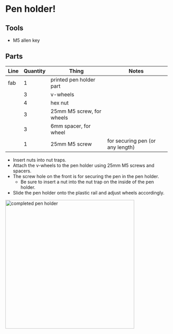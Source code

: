 # Pen holder!

## Tools

- M5 allen key

## Parts

| Line | Quantity | Thing                            | Notes                                          |
| ---- | -------- | -------------------------------- | ---------------------------------------------- |
|fab   | 1		  |printed pen holder part			 |												  |
|      | 3		  | v-wheels						 |												  |
|      | 4 		  |hex nut							 |												  |
|      | 3		  |25mm M5 screw, for wheels		 |												  |
|      | 3		  |6mm spacer, for wheel			 |												  |
|      | 1		  | 25mm M5 screw					 |for securing pen (or any length)				  |
- Insert nuts into nut traps.
- Attach the v-wheels to the pen holder using 25mm M5 screws and spacers.
- The screw hole on the front is for securing the pen in the pen holder.
  - Be sure to insert a nut into the nut trap on the inside of the pen holder.
- Slide the pen holder onto the plastic rail and adjust wheels accordingly.

<img
  src="https://cloud-p5ywg1h87-hack-club-bot.vercel.app/0img_3962.jpg"
  alt="completed pen holder"
  width="400"
/>

